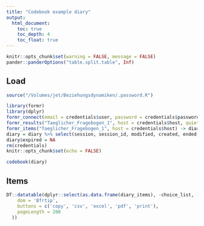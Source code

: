```yaml
---
title: "Codebook example diary"
output:
  html_document:
    toc: true
    toc_depth: 4
    toc_float: true
---
```


```r
knitr::opts_chunk$set(warning = FALSE, message = FALSE)
pander::panderOptions("table.split.table", Inf)
```


## Load
```r
source("/Volumes/jet/Beziehungsdynamiken/.password.R")
```
```r
library(formr)
library(dplyr)
formr_connect(email = credentials$user, password = credentials$password, host = credentials$host)
formr_results("Taeglicher_Fragebogen_1", host = credentials$host, quiet = T) -> diary
formr_items("Taeglicher_Fragebogen_1", host = credentials$host) -> diary_items
diary = diary %>% select(session, session_id, modified, created, ended, menstruation_1, menstruation_2, menstruation_3, desirability_partner, NARQ_admiration_1, NARQ_admiration_2, NARQ_admiration_3, NARQ_rivalry_1, NARQ_rivalry_2, NARQ_rivalry_3, NARQ_admiration, NARQ_rivalry)
diary$expired = NA
rm(credentials)
knitr::opts_chunk$set(echo = FALSE)
```

```r
codebook(diary)
```


## Items
```r
DT::datatable(dplyr::select(as.data.frame(diary_items), -choice_list, -id, -study_id, -index), rownames = FALSE, filter = "top", extensions = 'Buttons', options = list(
    dom = 'Bfrtip',
    buttons = c('copy', 'csv', 'excel', 'pdf', 'print'),
    pageLength = 200
  )) 
```

